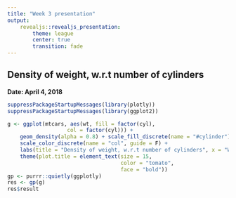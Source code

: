 ```yaml
---
title: "Week 3 presentation"
output: 
    revealjs::revealjs_presentation:
        theme: league
        center: true
        transition: fade
---
```


## Density of weight, w.r.t number of cylinders

**Date: April 4, 2018**

```r
suppressPackageStartupMessages(library(plotly))
suppressPackageStartupMessages(library(ggplot2))

g <- ggplot(mtcars, aes(wt, fill = factor(cyl), 
                   col = factor(cyl))) + 
    geom_density(alpha = 0.8) + scale_fill_discrete(name = "#cylinder") +
    scale_color_discrete(name = "col", guide = F) + 
    labs(title = "Density of weight, w.r.t number of cylinders", x = "Weight", y = "Density") + 
    theme(plot.title = element_text(size = 15,
                                    color = "tomato", 
                                    face = "bold"))
gp <- purrr::quietly(ggplotly)
res <- gp(g)
res$result
```